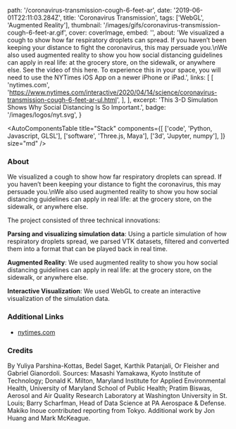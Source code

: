 
  path: '/coronavirus-transmission-cough-6-feet-ar',
  date: '2019-06-01T22:11:03.284Z',
  title: 'Coronavirus Transmission',
  tags: ['WebGL', 'Augmented Reality'],
  thumbnail: '/images/gifs/coronavirus-transmission-cough-6-feet-ar.gif',
  cover: coverImage,
  embed: '',
  about:
    'We visualized a cough to show how far respiratory droplets can spread. If you haven’t been keeping your distance to fight the coronavirus, this may persuade you.\nWe also used augmented reality to show you how social distancing guidelines can apply in real life: at the grocery store, on the sidewalk, or anywhere else. See the video of this here. To experience this in your space, you will need to use the NYTimes iOS App on a newer iPhone or iPad.',
  links: [
    [
      'nytimes.com',
      'https://www.nytimes.com/interactive/2020/04/14/science/coronavirus-transmission-cough-6-feet-ar-ul.html',
    ],
  ],
  excerpt: 'This 3-D Simulation Shows Why Social Distancing Is So Important.',
  badge: '/images/logos/nyt.svg',
}

<AutoComponentsTable
  title="Stack"
  components={[
    ['code', 'Python, Javascript, GLSL'],
    ['software', 'Three.js, Maya'],
    ['3d', 'Jupyter, numpy'],
  ]}
  size="md"
/>

### About

We visualized a cough to show how far respiratory droplets can spread. If you haven’t been keeping your distance to fight the coronavirus, this may persuade you.\nWe also used augmented reality to show you how social distancing guidelines can apply in real life: at the grocery store, on the sidewalk, or anywhere else.

The project consisted of three technical innovations:

**Parsing and visualizing simulation data**: Using a particle simulation of how respiratory droplets spread, we parsed VTK datasets, filtered and converted them into a format that can be played back in real time.

**Augmented Reality**: We used augmented reality to show you how social distancing guidelines can apply in real life: at the grocery store, on the sidewalk, or anywhere else.

**Interactive Visualization**: We used WebGL to create an interactive visualization of the simulation data.

### Additional Links

- [nytimes.com](https://www.nytimes.com/interactive/2020/04/14/science/coronavirus-transmission-cough-6-feet-ar-ul.html)

### Credits

By Yuliya Parshina-Kottas, Bedel Saget, Karthik Patanjali, Or Fleisher and Gabriel Gianordoli. Sources: Masashi Yamakawa, Kyoto Institute of Technology; Donald K. Milton, Maryland Institute for Applied Environmental Health, University of Maryland School of Public Health; Pratim Biswas, Aerosol and Air Quality Research Laboratory at Washington University in St. Louis; Barry Scharfman, Head of Data Science at PA Aerospace & Defense. Makiko Inoue contributed reporting from Tokyo. Additional work by Jon Huang and Mark McKeague.
